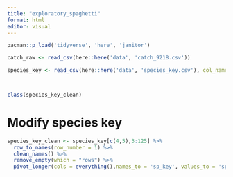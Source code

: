 ```yaml
---
title: "exploratory_spaghetti"
format: html
editor: visual
---
```


```r
pacman::p_load('tidyverse', 'here', 'janitor')
```

```r
catch_raw <- read_csv(here::here('data', 'catch_9218.csv'))

species_key <- read_csv(here::here('data', 'species_key.csv'), col_names = FALSE)




```
```r
class(species_key_clean)
```


# Modify species key
```r
species_key_clean <- species_key[c(4,5),3:125] %>% 
  row_to_names(row_number = 1) %>% 
  clean_names() %>% 
  remove_empty(which = "rows") %>% 
  pivot_longer(cols = everything(),names_to = 'sp_key', values_to = 'sp_name')



```



